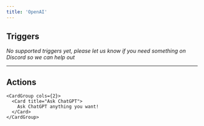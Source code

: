 ```yaml
---
title: 'OpenAI'
---
```


## Triggers

*No supported triggers yet, please let us know if you need something on Discord so we can help out* 


---

## Actions


    <CardGroup cols={2}>
      <Card title="Ask ChatGPT">
        Ask ChatGPT anything you want!
      </Card>
    </CardGroup>
  
